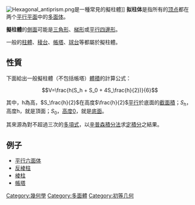 {{noteTA
|1=zh-hans:台塔; zh-hant:帳塔;
}}
[[File:Hexagonal_antiprism.png|right]]是一種常見的擬柱體]]
'''拟柱体'''是指所有的[[頂點_(幾何)|顶点]]都在两个[[平行|平行]][[平面_(数学)|平面]]中的[[多面体|多面体]]。

'''擬柱體'''的[[側面|側面]]可能是[[三角形|三角形]]、[[梯形|梯形]]或[[平行四邊形|平行四邊形]]。

一般的[[柱體|柱體]]、[[稜台|稜台]]、[[帳塔|帳塔]]、[[球台|球台]]等都屬於擬柱體。

== 性質 ==
下面給出一般擬柱體（不包括帳塔）[[體積|體積]]的計算公式：
:<math>V=\frac{h(S_h + S_0 + 4S_\frac{h}{2})}{6}</math>

其中，h為高，<math>S_\frac{h}{2}</math>在高度<math>\frac{h}{2}</math>[[平行|平行]]於底面的[[截面積|截面積]]；<math>S_h</math>，高度h，就是頂面；<math>S_0</math>，[[高度|高度]][[0|0]]，就是[[底面|底面]]。

其來源為對不超過三次的[[多項式|多項式]]，以[[辛普森積分法|辛普森積分法]]求[[定積分|定積分]]之結果。

== 例子 ==
*[[平行六面体|平行六面体]]
*[[反棱柱|反棱柱]]
*[[棱柱|棱柱]]
*[[帳塔|帳塔]]

{{geometry-stub}}

{{几何术语}}

[[Category:幾何學|Category:幾何學]]
[[Category:多面體|Category:多面體]]
[[Category:初等几何|Category:初等几何]]